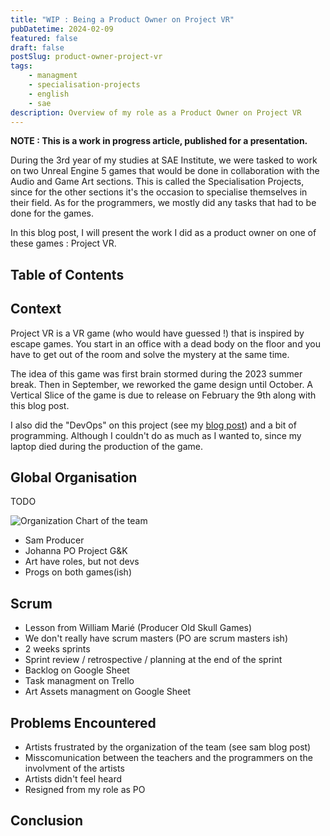 ```yaml
---
title: "WIP : Being a Product Owner on Project VR"
pubDatetime: 2024-02-09
featured: false
draft: false
postSlug: product-owner-project-vr
tags:
    - managment
    - specialisation-projects
    - english
    - sae
description: Overview of my role as a Product Owner on Project VR
---
```


**NOTE : This is a work in progress article, published for a presentation.**

During the 3rd year of my studies at SAE Institute, we were tasked to work on two Unreal Engine 5 games that would be done in collaboration with the Audio and Game Art sections.
This is called the Specialisation Projects, since for the other sections it's the occasion to specialise themselves in their field.
As for the programmers, we mostly did any tasks that had to be done for the games.

In this blog post, I will present the work I did as a product owner on one of these games : Project VR.

## Table of Contents

## Context

Project VR is a VR game (who would have guessed !) that is inspired by escape games.
You start in an office with a dead body on the floor and you have to get out of the room and solve the mystery at the same time.

The idea of this game was first brain stormed during the 2023 summer break.
Then in September, we reworked the game design until October.
A Vertical Slice of the game is due to release on February the 9th along with this blog post.

I also did the "DevOps" on this project (see my [blog post](./devops-specialisation-projects)) and a bit of programming.
Although I couldn't do as much as I wanted to, since my laptop died during the production of the game.

## Global Organisation

TODO

![Organization Chart of the team](/src/assets/product-owner-project-vr/organigramme.jpg)

- Sam Producer
- Johanna PO Project G&K
- Art have roles, but not devs
- Progs on both games(ish)

## Scrum

- Lesson from William Marié (Producer Old Skull Games)
- We don't really have scrum masters (PO are scrum masters ish)
- 2 weeks sprints
- Sprint review / retrospective / planning at the end of the sprint
- Backlog on Google Sheet
- Task managment on Trello
- Art Assets managment on Google Sheet

## Problems Encountered

- Artists frustrated by the organization of the team (see sam blog post)
- Misscomunication between the teachers and the programmers on the involvment of the artists
- Artists didn't feel heard
- Resigned from my role as PO

## Conclusion

